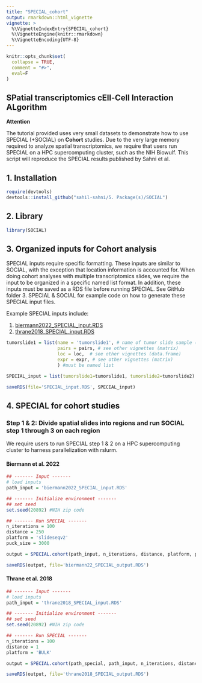 ```yaml
---
title: "SPECIAL_cohort"
output: rmarkdown::html_vignette
vignette: >
  %\VignetteIndexEntry{SPECIAL_cohort}
  %\VignetteEngine{knitr::rmarkdown}
  %\VignetteEncoding{UTF-8}
---
```


```r
knitr::opts_chunk$set(
  collapse = TRUE,
  comment = "#>",
  eval=F
)
```
## SPatial transcriptomics cEll-Cell Interaction ALgorithm

**Attention**

The tutorial provided uses very small datasets to demonstrate how to use SPECIAL (+SOCIAL) on **Cohort** studies. Due to the very large memory required to analyze spatial transcriptomics, we require that users run SPECIAL on a HPC supercomputing cluster, such as the NIH Biowulf. This script will reproduce the SPECIAL results published by Sahni et al.

## 1. Installation

```r
require(devtools)
devtools::install_github("sahil-sahni/5. Package(s)/SOCIAL")
```

## 2. Library

```r
library(SOCIAL)
```

## 3. Organized inputs for Cohort analysis
SPECIAL inputs require specific formatting. These inputs are similar to SOCIAL, with the exception that location information is accounted for. When doing cohort analyses with multiple transcriptomics slides, we require the input to be organized in a specific named list format. In addition, these inputs must be saved as a RDS file before running SPECIAL. See GitHub folder 3. SPECIAL & SOCIAL for example code on how to generate these SPECIAL input files.

Example SPECIAL inputs include:

1. [biermann2022_SPECIAL_input.RDS](https://zenodo.org/records/13172848)
2. [thrane2018_SPECIAL_input.RDS](https://zenodo.org/records/13172848)

```r

tumorslide1 = list(name = 'tumorslide1', # name of tumor slide sample (string)
                   pairs = pairs, # see other vignettes (matrix) 
                   loc = loc,  # see other vignettes (data.frame)
                   expr = expr, # see other vignettes (matrix)
                   ) #must be named list

SPECIAL_input = list(tumorslide1=tumorslide1, tumorslide2=tumorslide2) #must be named list

saveRDS(file='SPECIAL_input.RDS', SPECIAL_input)
```

## 4. SPECIAL for cohort studies
### Step 1 & 2: Divide spatial slides into regions and run SOCIAL step 1 through 3 on each region 

We require users to run SPECIAL step 1 & 2 on a HPC supercomputing cluster to harness parallelization with rslurm.

#### Biermann et al. 2022

```r
## ------- Input -------
# load inputs
path_input = 'biermann2022_SPECIAL_input.RDS'

## ------- Initialize environment -------
## set seed 
set.seed(20892) #NIH zip code

## ------- Run SPECIAL -------
n_iterations = 100
distance = 250
platform = 'slideseqv2'
puck_size = 3000

output = SPECIAL.cohort(path_input, n_iterations, distance, platform, puck_size)

saveRDS(output, file='biermann22_SPECIAL_output.RDS')
```

#### Thrane et al. 2018

```r
## ------- Input -------
# load inputs
path_input = 'thrane2018_SPECIAL_input.RDS'

## ------- Initialize environment -------
## set seed 
set.seed(20892) #NIH zip code

## ------- Run SPECIAL -------
n_iterations = 100
distance = 1
platform = 'BULK'

output = SPECIAL.cohort(path_special, path_input, n_iterations, distance, platform)

saveRDS(output, file='thrane2018_SPECIAL_output.RDS')
```
